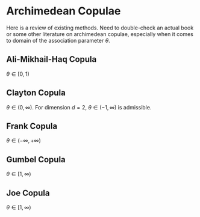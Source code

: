 # Archimedean Copulae {#archimedean}

Here is a review of existing methods.
Need to double-check an actual book or some other literature on archimedean copulae, especially when it comes to domain of the association parameter $\theta$.

## Ali-Mikhail-Haq Copula

$\theta \in [0, 1)$

## Clayton Copula

$\theta \in (0, \infty)$.
For dimension $d = 2$, $\theta \in (-1, \infty)$ is admissible.

## Frank Copula

$\theta \in (-\infty, +\infty)$

## Gumbel Copula

$\theta \in [1, \infty)$


## Joe Copula

$\theta \in [1, \infty)$
